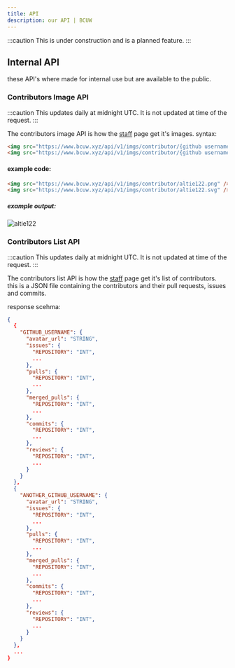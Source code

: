 ```yaml
---
title: API
description: our API | BCUW
---
```


:::caution
This is under construction and is a planned feature.
:::

## Internal API
these API's where made for internal use but are available to the public.

### Contributors Image API
:::caution
This updates daily at midnight UTC. It is not updated at time of the request.
:::

The contributors image API is how the [staff](/contributing/staff) page get it's images.
syntax:

```html title="example.html"
<img src="https://www.bcuw.xyz/api/v1/imgs/contributor/{github username}.png" />
<img src="https://www.bcuw.xyz/api/v1/imgs/contributor/{github username}.svg" />
```

#### example code:
```html title="example.html"
<img src="https://www.bcuw.xyz/api/v1/imgs/contributor/altie122.png" />
<img src="https://www.bcuw.xyz/api/v1/imgs/contributor/altie122.svg" />
```
##### example output:
![altie122](https://www.bcuw.xyz/api/v1/imgs/contributor/altie122.png)

### Contributors List API
:::caution
This updates daily at midnight UTC. It is not updated at time of the request.
:::

The contributors list API is how the [staff](/contributing/staff) page get it's list of contributors. this is a JSON file containing the contributors and their pull requests, issues and commits.

response scehma:
```json title="contributors.json"
{
  {
    "GITHUB_USERNAME": {
      "avatar_url": "STRING",
      "issues": {
        "REPOSITORY": "INT",
        ...
      },
      "pulls": {
        "REPOSITORY": "INT",
        ...
      },
      "merged_pulls": {
        "REPOSITORY": "INT",
        ...
      },
      "commits": {
        "REPOSITORY": "INT",
        ...
      },
      "reviews": {
        "REPOSITORY": "INT",
        ...
      }
    }
  },
  {
    "ANOTHER_GITHUB_USERNAME": {
      "avatar_url": "STRING",
      "issues": {
        "REPOSITORY": "INT",
        ...
      },
      "pulls": {
        "REPOSITORY": "INT",
        ...
      },
      "merged_pulls": {
        "REPOSITORY": "INT",
        ...
      },
      "commits": {
        "REPOSITORY": "INT",
        ...
      },
      "reviews": {
        "REPOSITORY": "INT",
        ...
      }
    }
  },
  ...
}
```